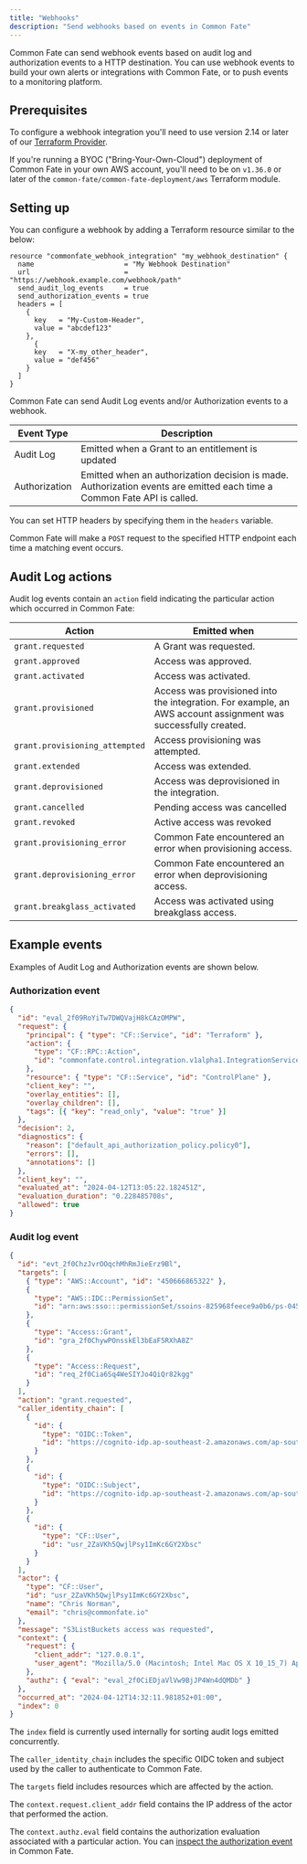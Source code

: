 ```yaml
---
title: "Webhooks"
description: "Send webhooks based on events in Common Fate"
---
```


Common Fate can send webhook events based on audit log and authorization events to a HTTP destination. You can use webhook events to build your own alerts or integrations with Common Fate, or to push events to a monitoring platform.

## Prerequisites

To configure a webhook integration you'll need to use version 2.14 or later of our [Terraform Provider](https://registry.terraform.io/providers/common-fate/commonfate/latest).

If you're running a BYOC ("Bring-Your-Own-Cloud") deployment of Common Fate in your own AWS account, you'll need to be on `v1.36.0` or later of the `common-fate/common-fate-deployment/aws` Terraform module.

## Setting up

You can configure a webhook by adding a Terraform resource similar to the below:

```hcl
resource "commonfate_webhook_integration" "my_webhook_destination" {
  name                      = "My Webhook Destination"
  url                       = "https://webhook.example.com/webhook/path"
  send_audit_log_events     = true
  send_authorization_events = true
  headers = [
    {
      key   = "My-Custom-Header",
      value = "abcdef123"
    },
      {
      key   = "X-my_other_header",
      value = "def456"
    }
  ]
}
```

Common Fate can send Audit Log events and/or Authorization events to a webhook.

| Event Type    | Description                                                                                                             |
| ------------- | ----------------------------------------------------------------------------------------------------------------------- |
| Audit Log     | Emitted when a Grant to an entitlement is updated                                                                       |
| Authorization | Emitted when an authorization decision is made. Authorization events are emitted each time a Common Fate API is called. |

You can set HTTP headers by specifying them in the `headers` variable.

Common Fate will make a `POST` request to the specified HTTP endpoint each time a matching event occurs.

## Audit Log actions

Audit log events contain an `action` field indicating the particular action which occurred in Common Fate:

| Action                         | Emitted when                                                                                                  |
| ------------------------------ | ------------------------------------------------------------------------------------------------------------- |
| `grant.requested`              | A Grant was requested.                                                                                        |
| `grant.approved`               | Access was approved.                                                                                          |
| `grant.activated`              | Access was activated.                                                                                         |
| `grant.provisioned`            | Access was provisioned into the integration. For example, an AWS account assignment was successfully created. |
| `grant.provisioning_attempted` | Access provisioning was attempted.                                                                            |
| `grant.extended`               | Access was extended.                                                                                          |
| `grant.deprovisioned`          | Access was deprovisioned in the integration.                                                                  |
| `grant.cancelled`              | Pending access was cancelled                                                                                  |
| `grant.revoked`                | Active access was revoked                                                                                     |
| `grant.provisioning_error`     | Common Fate encountered an error when provisioning access.                                                    |
| `grant.deprovisioning_error`   | Common Fate encountered an error when deprovisioning access.                                                  |
| `grant.breakglass_activated`   | Access was activated using breakglass access.                                                                 |

## Example events

Examples of Audit Log and Authorization events are shown below.

### Authorization event

```json
{
  "id": "eval_2f09RoYiTw7DWQVajH8kCAzOMPW",
  "request": {
    "principal": { "type": "CF::Service", "id": "Terraform" },
    "action": {
      "type": "CF::RPC::Action",
      "id": "commonfate.control.integration.v1alpha1.IntegrationService/GetIntegration"
    },
    "resource": { "type": "CF::Service", "id": "ControlPlane" },
    "client_key": "",
    "overlay_entities": [],
    "overlay_children": [],
    "tags": [{ "key": "read_only", "value": "true" }]
  },
  "decision": 2,
  "diagnostics": {
    "reason": ["default_api_authorization_policy.policy0"],
    "errors": [],
    "annotations": []
  },
  "client_key": "",
  "evaluated_at": "2024-04-12T13:05:22.182451Z",
  "evaluation_duration": "0.228485708s",
  "allowed": true
}
```

### Audit log event

```json
{
  "id": "evt_2f0ChzJvrOOqchMhRmJieErz9Bl",
  "targets": [
    { "type": "AWS::Account", "id": "450666865322" },
    {
      "type": "AWS::IDC::PermissionSet",
      "id": "arn:aws:sso:::permissionSet/ssoins-825968feece9a0b6/ps-04543749a2b53328"
    },
    {
      "type": "Access::Grant",
      "id": "gra_2f0ChywPOnsskEl3bEaF5RXhA8Z"
    },
    {
      "type": "Access::Request",
      "id": "req_2f0Cia6Sq4WeSIYJo4QiQr82kgg"
    }
  ],
  "action": "grant.requested",
  "caller_identity_chain": [
    {
      "id": {
        "type": "OIDC::Token",
        "id": "https://cognito-idp.ap-southeast-2.amazonaws.com/ap-southeast-2_xiRwP4g66/1582842e-e112-4fda-963f-33ea54f88b5e"
      }
    },
    {
      "id": {
        "type": "OIDC::Subject",
        "id": "https://cognito-idp.ap-southeast-2.amazonaws.com/ap-southeast-2_xiRwP4g66/33eca176-8e39-4997-98e3-304a32224a35"
      }
    },
    {
      "id": {
        "type": "CF::User",
        "id": "usr_2ZaVKh5QwjlPsy1ImKc6GY2Xbsc"
      }
    }
  ],
  "actor": {
    "type": "CF::User",
    "id": "usr_2ZaVKh5QwjlPsy1ImKc6GY2Xbsc",
    "name": "Chris Norman",
    "email": "chris@commonfate.io"
  },
  "message": "S3ListBuckets access was requested",
  "context": {
    "request": {
      "client_addr": "127.0.0.1",
      "user_agent": "Mozilla/5.0 (Macintosh; Intel Mac OS X 10_15_7) AppleWebKit/537.36 (KHTML, like Gecko) Chrome/123.0.0.0 Safari/537.36"
    },
    "authz": { "eval": "eval_2f0CiEDjaVlVw9BjJP4Wn4dQMDb" }
  },
  "occurred_at": "2024-04-12T14:32:11.981852+01:00",
  "index": 0
}
```

The `index` field is currently used internally for sorting audit logs emitted concurrently.

The `caller_identity_chain` includes the specific OIDC token and subject used by the caller to authenticate to Common Fate.

The `targets` field includes resources which are affected by the action.

The `context.request.client_addr` field contains the IP address of the actor that performed the action.

The `context.authz.eval` field contains the authorization evaluation associated with a particular action. You can [inspect the authorization event](/observability/authorization) in Common Fate.
